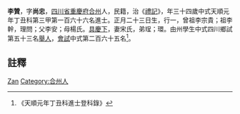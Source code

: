 {{Otheruses|李赞}}
{{明清人物信息框
| 姓名 = 李贊
| 原名 =
| 圖片名稱= 
| 圖片大小 =
| 圖片說明 = 
| 最高職務 =
| 國家 = 大明 
| 爵位 =
| 籍貫 = [[四川省|四川省]][[重慶府|重慶府]][[合州|合州]]
| 族裔 = 
| 旗籍 = 
| 字號 = 
| 諡號 =
| 出生日期 = 正月二十三日
| 出生地點 =
| 逝世日期 = 
| 逝世地點 =
| 墓葬 =
| 配偶 = 宋氏
| 親屬 = 曾祖[[李宗貴|李宗貴]]，祖[[李幹|李幹]]，父[[李安|李安]]，母楊氏
| 出身 =
* 天順元年丁丑科進士
| 經歷 =
| 著作 =  
}}
'''李贊'''{{BD|1424年||？年||}}，字'''尚忠'''，[[四川省|四川省]][[重慶府|重慶府]][[合州|合州]]人，民籍，治《[[禮記|禮記]]》，年三十四歲中式天順元年丁丑科第三甲第一百六十六名進士。正月二十三日生，行一，曾祖李宗貴；祖李幹，理問；父李安；母楊氏。[[具慶下|具慶下]]，妻宋氏，弟珵；環。由州學生中式四川鄉試第五十三名[[舉人|舉人]]，[[會試|會試]]中式第二百六十五名<ref>《天順元年丁丑科進士登科錄》</ref>。

== 註釋 ==
{{reflist}}

{{明朝人物小作品}}
{{天順元年丁丑科殿试金榜}}

{{Authority control}}
{{DEFAULTSORT:Li李}}
[[Category:李姓|Zan]]
[[Category:合州人|Category:合州人]]